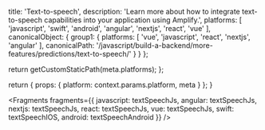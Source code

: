 
  title: 'Text-to-speech',
  description: 'Learn more about how to integrate text-to-speech capabilities into your application using Amplify.',
  platforms: [
    'javascript',
    'swift',
    'android',
    'angular',
    'nextjs',
    'react',
    'vue'
  ],
  canonicalObject: {
    group1: {
      platforms: [
        'vue',
        'javascript',
        'react',
        'nextjs',
        'angular'
      ],
      canonicalPath: '/javascript/build-a-backend/more-features/predictions/text-to-speech/'
    }
  }
};

  return getCustomStaticPath(meta.platforms);
};

  return {
    props: {
      platform: context.params.platform,
      meta
    }
  };
}


<Fragments
  fragments={{
    javascript: textSpeechJs,
    angular: textSpeechJs,
    nextjs: textSpeechJs,
    react: textSpeechJs,
    vue: textSpeechJs,
    swift: textSpeechIOS,
    android: textSpeechAndroid
  }}
/>
